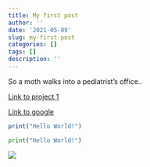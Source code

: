 ```yaml
---
title: My first post
author: ''
date: '2021-05-09'
slug: my-first-post
categories: []
tags: []
description: ''
---
```


So a moth walks into a pediatrist's office..

[Link to project 1](/project/project1/)

[Link to google](https://www.google.com)

```r
print("Hello World!")
```

```python
print("Hello World!")
```

![](/img/Spaceshot.jpg)

